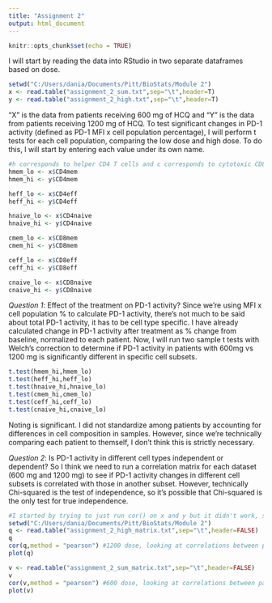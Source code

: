 ```yaml
---
title: "Assignment 2"
output: html_document
---
```


```r
knitr::opts_chunk$set(echo = TRUE)
```

I will start by reading the data into RStudio in two separate dataframes based on dose.

```r
setwd("C:/Users/dania/Documents/Pitt/BioStats/Module 2")
x <- read.table("assignment_2_sum.txt",sep="\t",header=T)
y <- read.table("assignment_2_high.txt",sep="\t",header=T)
```
"X" is the data from patients receiving 600 mg of HCQ and "Y" is the data from patients receiving 1200 mg of HCQ. To test significant changes in PD-1 activity (defined as PD-1 MFI x cell population percentage), I will perform t tests for each cell population, comparing the low dose and high dose. To do this, I will start by entering each value under its own name.
```r
#h corresponds to helper CD4 T cells and c corresponds to cytotoxic CD8 T cells
hmem_lo <- x$CD4mem
hmem_hi <- y$CD4mem

heff_lo <- x$CD4eff
heff_hi <- y$CD4eff

hnaive_lo <- x$CD4naive
hnaive_hi <- y$CD4naive

cmem_lo <- x$CD8mem
cmem_hi <- y$CD8mem

ceff_lo <- x$CD8eff
ceff_hi <- y$CD8eff

cnaive_lo <- x$CD8naive
cnaive_hi <- y$CD8naive
```

*Question 1*: Effect of the treatment on PD-1 activity?
Since we're using MFI x cell population % to calculate PD-1 activity, there's not much to be said about total PD-1 activity, it has to be cell type specific. I have already calculated change in PD-1 activity after treatment as % change from baseline, normalized to each patient. Now, I will run two sample t tests with Welch's correction to determine if PD-1 activity in patients with 600mg vs 1200 mg is significantly different in specific cell subsets. 

```r
t.test(hmem_hi,hmem_lo)
t.test(heff_hi,heff_lo)
t.test(hnaive_hi,hnaive_lo)
t.test(cmem_hi,cmem_lo)
t.test(ceff_hi,ceff_lo)
t.test(cnaive_hi,cnaive_lo)
```
Noting is significant. I did not standardize among patients by accounting for differences in cell composition in samples. However, since we're technically comparing each patient to themself, I don't think this is strictly necessary. 

*Question 2*: Is PD-1 activity in different cell types independent or dependent? 
So I think we need to run a correlation matrix for each dataset (600 mg and 1200 mg) to see if PD-1 activity changes in different cell subsets is correlated with those in another subset. However, technically Chi-squared is the test of independence, so it's possible that Chi-squared is the only test for true independence.
```r
#I started by trying to just run cor() on x and y but it didn't work, so I made matrices of each dataset with just the % change from baseline values (no headings, no patient numbers, no dosage) so that all of the values would be numeric
setwd("C:/Users/dania/Documents/Pitt/BioStats/Module 2")
q <- read.table("assignment_2_high_matrix.txt",sep="\t",header=FALSE)
q
cor(q,method = "pearson") #1200 dose, looking at correlations between pairs of cell types
plot(q)

v <- read.table("assignment_2_sum_matrix.txt",sep="\t",header=FALSE)
v
cor(v,method = "pearson") #600 dose, looking at correlations between pairs of cell types
plot(v)
```

